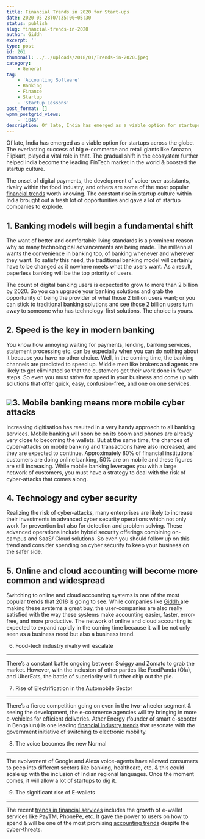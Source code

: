 ```yaml
---
title: Financial Trends in 2020 for Start-ups
date: 2020-05-28T07:35:00+05:30
status: publish
slug: financial-trends-in-2020
author: Giddh
excerpt: ''
type: post
id: 261
thumbnail: ../../uploads/2018/01/Trends-in-2020.jpeg
category:
    - General
tag:
    - 'Accounting Software'
    - Banking
    - Finance
    - Startup
    - 'Startup Lessons'
post_format: []
wpmm_postgrid_views:
    - '1045'
description: Of late, India has emerged as a viable option for startups across the globe. The everlasting success of big e-commerce and retail giants like Amazon,
---
```

Of late, India has emerged as a viable option for startups across the globe. The everlasting success of big e-commerce and retail giants like Amazon, Flipkart, played a vital role in that. The gradual shift in the ecosystem further helped India become the leading FinTech market in the world &amp; boosted the startup culture.

The onset of digital payments, the development of voice-over assistants, rivalry within the food industry, and others are some of the most popular [financial trends](https://giddh.com/blog/top-5-trends-revolutionising-accounting-softwares/) worth knowing. The constant rise in startup culture within India brought out a fresh lot of opportunities and gave a lot of startup companies to explode.

**1. Banking models will begin a fundamental shift**
----------------------------------------------------

The want of better and comfortable living standards is a prominent reason why so many technological advancements are being made. The millennial wants the convenience in banking too, of banking whenever and wherever they want. To satisfy this need, the traditional banking model will certainly have to be changed as it nowhere meets what the users want. As a result, paperless banking will be the top priority of users.

The count of digital banking users is expected to grow to more than 2 billion by 2020. So you can upgrade your banking solutions and grab the opportunity of being the provider of what those 2 billion users want; or you can stick to traditional banking solutions and see those 2 billion users turn away to someone who has technology-first solutions. The choice is yours.

**2. Speed is the key in modern banking**
-----------------------------------------

You know how annoying waiting for payments, lending, banking services, statement processing etc. can be especially when you can do nothing about it because you have no other choice. Well, in the coming time, the banking channels are predicted to speed up. Middle men like brokers and agents are likely to get eliminated so that the customers get their work done in fewer steps. So even you must strive for speed in your business and come up with solutions that offer quick, easy, confusion-free, and one on one services.

<img class="wp-block-image size-large" src = "https://miro.medium.com/max/2112/1*6Oq4uIPmG05ZjwoC3s7Pqg.jpeg" />**3. Mobile banking means more mobile cyber attacks**
-----------------------------------------------------

Increasing digitisation has resulted in a very handy approach to all banking services. Mobile banking will soon be on its boom and phones are already very close to becoming the wallets. But at the same time, the chances of cyber-attacks on mobile banking and transactions have also increased, and they are expected to continue. Approximately 80% of financial institutions’ customers are doing online banking, 50% are on mobile and these figures are still increasing. While mobile banking leverages you with a large network of customers, you must have a strategy to deal with the risk of cyber-attacks that comes along.

**4. Technology and cyber security**
------------------------------------

Realizing the risk of cyber-attacks, many enterprises are likely to increase their investments in advanced cyber security operations which not only work for prevention but also for detection and problem solving. These advanced operations include hybrid security offerings combining on-campus and SaaS/ Cloud solutions. So even you should follow up on this trend and consider spending on cyber security to keep your business on the safer side.

**5. Online and cloud accounting will become more common and widespread**
-------------------------------------------------------------------------

Switching to online and cloud accounting systems is one of the most popular trends that 2018 is going to see. While companies like [Giddh ](https://giddh.com)are making these systems a great buy, the user-companies are also really satisfied with the way these systems make accounting easier, faster, error-free, and more productive. The network of online and cloud accounting is expected to expand rapidly in the coming time because it will be not only seen as a business need but also a business trend.

6. Food-tech industry rivalry will escalate 
--------------------------------------------

There’s a constant battle ongoing between Swiggy and Zomato to grab the market. However, with the inclusion of other parties like FoodPanda (Ola), and UberEats, the battle of superiority will further chip out the pie.

7. Rise of Electrification in the Automobile Sector 
----------------------------------------------------

There’s a fierce competition going on even in the two-wheeler segment &amp; seeing the development, the e-commerce agencies will try bringing in more e-vehicles for efficient deliveries. Ather Energy (founder of smart e-scooter in Bengaluru) is one leading [financial industry trends](https://giddh.com/blog/how-to-use-accounting-software-for-business/) that resonate with the government initiative of switching to electronic mobility.

8. The voice becomes the new Normal 
------------------------------------

The evolvement of Google and Alexa voice-agents have allowed consumers to peep into different sectors like banking, healthcare, etc. &amp; this could scale up with the inclusion of Indian regional languages. Once the moment comes, it will allow a lot of startups to dig it.

9. The significant rise of E-wallets
------------------------------------

The recent [trends in financial services](https://giddh.com/blog/emerging-trends-in-accounting) includes the growth of e-wallet services like PayTM, PhonePe, etc. It gave the power to users on how to spend &amp; will be one of the most promising [accounting trends](https://giddh.com/blog/how-to-improve-your-accounting-in-2018/) despite the cyber-threats.